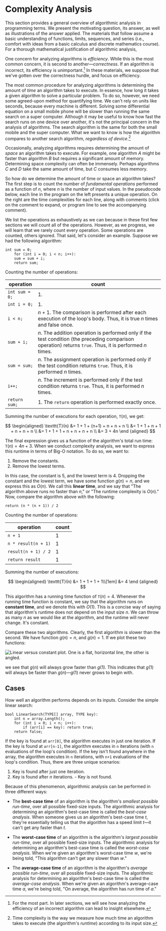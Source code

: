 <meta
	name="description"
	content="How to perform complexity analysis: An overview of Big O notation, theta notation, omega notation, time complexity, and space complexity."
/>
<meta name="author" content="Ketib Oldiais" />
<meta
	name="keywords"
	content="complexity analysis, C++, Big O notation, theta notation, omega notation, time complexity, space complexity, complexity analysis exercises"
/>
<title>Complexity Analysis</title>

# Complexity Analysis

This section provides a general overview of algorithmic analysis in
programming terms. We present the motivating question, its answer, as well
as illustrations of the answer applied. The materials that follow assume a
basic understanding of functions, limits, sequences, and series (i.e.,
comfort with ideas from a basic calculus and discrete mathematics course).
For a thorough mathematical justification of algorithmic analysis,

One concern for analyzing algorithms is _efficiency_. While this is the
most common concern, it is second to another—_correctness_. If an algorithm
is incorrect, its efficiency is unimportant.[^efficiency_note] In these
materials, we suppose that we've gotten over the correctness hurdle, and
focus on efficiency.

[^efficiency_note]:
    For the most part. In later sections, we will see how analyzing the
    efficiency of an incorrect algorithm can lead to insight elsewhere.

The most common procedure for analyzing algorithms is determining the
amount of _time_ an algorithm takes to execute. In essence, how long it
takes a given algorithm to solve a particular problem. To do so, however,
we need some agreed-upon method for quantifying time. We can't rely on
units like seconds, because every machine is different. Solving some
differential equation on a small mobile phone will be slower than running
the same search on a super computer. Although it may be useful to know how
fast the search runs on one device over another, it's not the principal
concern in the analysis of algorithms. The search algorithm is the same for
both the small mobile and the super computer. What we want to know is how
the algorithm compares to another search algorithm, _regardless of
device_.[^complexitynote]

[^complexitynote]:
    Time complexity is the way we measure how much time an algorithm takes
    to execute (the algorithm's _runtime_) according to its input size.

Occasionally, analyzing algorithms requires determining the amount of
_space_ an algorithm takes to execute. For example, one algorithm ${A}$
might be faster than algorithm ${B}$ but requires a significant amount of
memory. Determining space complexity can often be immensely. Perhaps
algorithms ${C}$ and ${D}$ take the same amount of time, but ${C}$ consumes
less memory.

So how do we determine the amount of time or space an algorithm takes? The
first step is to count the number of _fundamental operations_ performed as
a function of ${n,}$ where ${n}$ is the number of input values. In the
pseudocode below, each line in the program on the left presents a unique
operation. On the right are the time complexities for each line, along with
comments (click on the comment to expand, or program line to see the
accompanying comment).

We list the operations as exhaustively as we can because in these first few
sections we will count all of the operations. However, as we progress, we
will learn that we rarely count every operation. Some operations are
counted, others ignored. That said, let's consider an example. Suppose we
had the following algorithm:

```
int sum = 0;
	for (int i = 0; i < n; i++):
	sum = sum + i;
	return sum;
```

Counting the number of operations:

| operation      | count                                                                                                                                                         |
| -------------- | ------------------------------------------------------------------------------------------------------------------------------------------------------------- |
| `int sum = 0;` | ${1.}$                                                                                                                                                        |
| `int i = 0;`   | ${1.}$                                                                                                                                                        |
| `i < n;`       | ${n + 1.}$ The comparison is performed after each execution of the loop's body. Thus, it is true ${n}$ times and false once.                                  |
| `sum + i;`     | ${n.}$ The addition operation is performed only if the test condition (the preceding comparison operation) returns `true`. Thus, it is performed ${n}$ times. |
| `sum = sum;`   | ${n.}$ The assignment operation is performed only if the test condition returns `true`. Thus, it is performed ${n}$ times.                                    |
| `i++;`         | ${n.}$ The increment is performed only if the test condition returns `true`. Thus, it is performed ${n}$ times.                                               |
| `return sum;`  | ${1.}$ The `return` operation is performed exactly once.                                                                                                      |

Summing the number of executions for each operation, ${\texttt{T}(n),}$ we
get:

$$
	\begin{aligned} \texttt{T}(n) &= 1 + 1 + (n+1) + n + n + n \\ &= 1 + 1
	+ n + 1 + n + n + n \\ &= 1 + 1 + 1 + n + n + n + n \\ &= 3 + 4n \end
	{aligned}
$$

The final expression gives us a function of the algorithm's total run time:
${\texttt{T}(n) = 4n + 3.}$ When we conduct complexity analysis, we want to
express this runtime in terms of Big-O notation. To do so, we want to:

1. Remove the constants.
2. Remove the lowest terms.

In this case, the constant is ${5,}$ and the lowest term is ${4.}$ Dropping
the constant and the lowest term, we have some function ${g(n) = n,}$ and
we express this as ${O(n).}$ We call this **linear time**, and we say that
"The algorithm above runs no faster than ${n,}$" or "The runtime complexity
is ${O(n).}$" Now, compare the algorithm above with the following:

```
return (n * (n + 1)) / 2
```

Counting the number of operations:

| operation           | count |
| ------------------- | ----- |
| `n + 1`             | 1     |
| `n * result(n + 1)` | 1     |
| `result(n + 1) / 2` | 1     |
| `return result`     | 1     |

Summing the number of executions:

$$
	\begin{aligned} \texttt{T}(n) &= 1 + 1 + 1 + 1\\[1em] &= 4 \end {aligned}
$$

This algorithm has a running time function of ${\texttt{T}(n) = 4.}$
Whenever the running time function is constant, we say that the algorithm
runs on **constant time**, and we denote this with ${O(1).}$ This is a
concise way of saying that algorithm's runtime does not depend on the input
size ${n.}$ We can throw as many ${n}$ as we would like at the algorithm,
and the runtime will never change. It's constant.

Compare these two algorithms. Clearly, the first algorithm is slower than
the second. We have function ${g(n) = n,}$ and ${g(n) = 1.}$ If we plot
these two functions:

![Linear versus constant plot. One is a flat, horizontal line, the other is angled.](https://res.cloudinary.com/sublimis/image/upload/v1652743076/cs/linear_versus_constant_plot.svg)

we see that ${g(n)}$ will always grow faster than ${g(1).}$ This indicates
that ${g(1)}$ will always be faster than ${g(n)}$—${g(1)}$ never grows to
begin with.

## Cases

How well an algorithm performs depends on its inputs. Consider the simple
linear search:

```
bool LinearSearch(TYPE[] array, TYPE key):
	int n = array.Length();
	for (int i = 0; i < n; i++):
		if (arr[i] == key): return true;
	return false;
```

If the key is found at `arr[0]`, the algorithm executes in just one
iteration. If the key is found at `arr[n-1]`, the algorithm executes in `n`
iterations (with `n` evaluations of the loop's condition). If the key isn't
found anywhere in the array, the algorithm executes in `n` iterations, with
`n+1` evaluations of the loop's condition. Thus, there are three unique
scenarios:

1. Key is found after just one iteration.
2. Key is found after ${n}$ iterations. - Key is not found.

Because of this phenomenon, algorithmic analysis can be performed in three
different ways:

- The **best-case time** of an algorithm is the algorithm's _smallest
  possible run-time_, over all possible fixed-size inputs. The algorithmic
  analysis for determining an algorithm's best-case time is called the
  _best-case analysis_. When someone gives us an algorithm's best-case time
  ${t,}$ they're essentially telling us that the algorithm has a speed
  limit ${t}$—it can't get any faster than ${t.}$

- The **worst-case time** of an algorithm is the algorithm's _largest
  possible run-time_, over all possible fixed-size inputs. The algorithmic
  analysis for determining an algorithm's best-case time is called the
  _worst-case analysis_. When we're given an algorithm's worst-case time
  ${w,}$ we're being told, "This algorithm can't get any slower than
  ${w.}$"

- The **average-case time** of an algorithm is the algorithm's _average
  possible run-time_, over all possible fixed-size inputs. The algorithmic
  analysis for determining an algorithm's best-case time is called the
  _average-case analysis_. When we're given an algorithm's average-case
  time ${a}$, we're being told, "On average, the algorithm has run time of
  ${a.}$"
